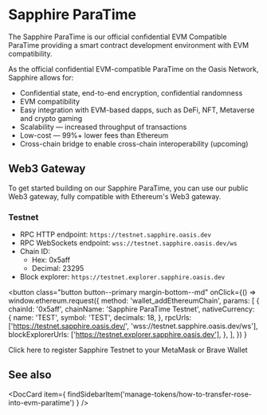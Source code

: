 
# Sapphire ParaTime

The Sapphire ParaTime is our official confidential EVM Compatible ParaTime providing a smart contract development environment with EVM compatibility.

As the official confidential EVM-compatible ParaTime on the Oasis Network, Sapphire allows for:

* Confidential state, end-to-end encryption, confidential randomness
* EVM compatibility
* Easy integration with EVM-based dapps, such as DeFi, NFT, Metaverse and crypto gaming
* Scalability — increased throughput of transactions
* Low-cost — 99%+ lower fees than Ethereum
* Cross-chain bridge to enable cross-chain interoperability (upcoming)

## Web3 Gateway

To get started building on our Sapphire ParaTime, you can use our public Web3 gateway, fully compatible with Ethereum's Web3 gateway.

### Testnet

* RPC HTTP endpoint: `https://testnet.sapphire.oasis.dev`
* RPC WebSockets endpoint: `wss://testnet.sapphire.oasis.dev/ws`
* Chain ID:
  * Hex: 0x5aff
  * Decimal: 23295
* Block explorer: `https://testnet.explorer.sapphire.oasis.dev`

<button
  class="button button--primary margin-bottom--md"
  onClick={() =>
    window.ethereum.request({
      method: 'wallet_addEthereumChain',
      params: [
        {
          chainId: '0x5aff',
          chainName: 'Sapphire ParaTime Testnet',
          nativeCurrency: {
            name: 'TEST',
            symbol: 'TEST',
            decimals: 18,
          },
          rpcUrls: ['https://testnet.sapphire.oasis.dev/', 'wss://testnet.sapphire.oasis.dev/ws'],
          blockExplorerUrls: ['https://testnet.explorer.sapphire.oasis.dev'],
        },
      ],
    })
  }
>
  Click here to register Sapphire Testnet to your MetaMask or Brave Wallet
</button>


## See also

<DocCard item={
  findSidebarItem('manage-tokens/how-to-transfer-rose-into-evm-paratime')
} />
